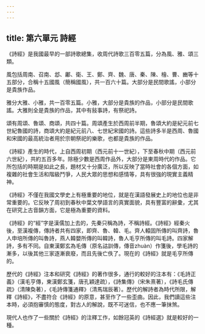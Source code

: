 ```yaml
---
---
---
```

title: 第六單元 詩經
---



《詩經》是我國最早的一部詩歌總集，收周代詩歌三百零五篇，分為風、雅、頌三類。

風包括周南、召南、邶、鄘、衛、王、鄭、齊、魏、唐、秦、陳、檜、曹、豳等十五部分，合稱十五國風（簡稱國風），共一百六十篇。大部分是民間歌謠，小部分是貴族作品。

雅分大雅、小雅，共一百零五篇。小雅，大部分是貴族的作品，小部分是民間歌謠。大雅則全是貴族的作品，其中有敍事詩，有祭祀詩。

頌有周頌、魯頌、商頌，共四十篇。周頌產生於西周前半期，魯頌大約是紀元前七世紀魯國的詩，商頌大約是紀元前八、七世紀宋國的詩。這些詩多半是西周、魯國和宋國的最高統治者用於宗朝祭祀的樂歌，也都是貴族的作品。

《詩經》產生的時代，上自西周初期（西元前十一世紀），下至春秋中期（西元前六世紀），共約五百多年。除極少數是西周作品外，大部分是東周時代的作品。它所包括的時期是如此之長，題材又十分廣泛，所以反映了當時社會的各個方面，如複雜的社會生活和階級鬥爭，人民大眾的思想和感情等，具有很強的現實主義精神。

《詩經》不僅在我國文學史上有極重要的地位，就是在漢語發展史上的地位也是非常重要的。它反映了周初到春秋中葉文學語言的真實面貌，具有豐富的辭彙，尤其在研究上古音韻方面，它是極為重要的資料。

《詩經》的“經”字是漢儒加上去的，先秦只稱為詩，不稱詩經。《詩經》經秦火後，至漢複傳，傳詩者共有四家，即齊、魯、韓、毛。齊人轅固所傳的叫齊詩，魯人申培所傳的叫魯詩，燕人韓嬰所傳的叫韓詩，魯人毛亨所傳的叫毛詩。四家解詩，多有不同。自東漢鄭玄為毛傳（原名詁訓傳，傳音zhuàn）作箋後，學毛詩的漸多，以後其他三家逐漸衰廢，而且先後亡佚了。現在的《詩經》就是毛亨所傳的。

歷代的《詩經》注本和研究《詩經》的著作很多，通行的較好的注本有：《毛詩正義》（漢毛亨傳，東漢鄭玄箋，唐孔穎達疏），《詩集傳》（宋朱熹著），《詩毛氏傳疏》（清陳奐著），《毛詩傳箋通釋》（清馬瑞辰著）。歷代的解詩者為時代所限，解釋《詩經》，不盡符合《詩經》的原意，甚至作了一些歪曲。因此，我們讀這些注本時，必須抱審慎的態度，對古人的解說，既不可迷信，也不應一筆抹煞。

現代人也作了一些關於《詩經》的注釋工作，如餘冠英的《詩經選》就是較好的一種。
